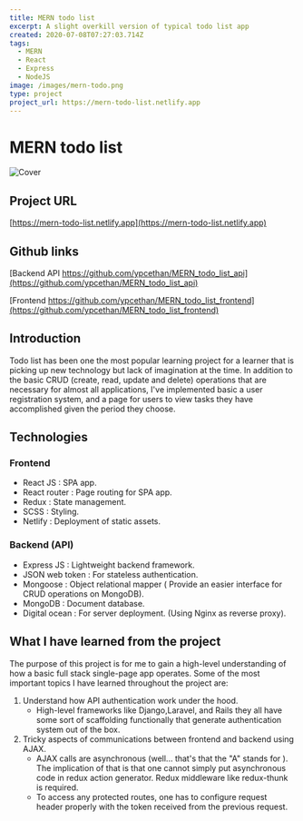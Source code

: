 ```yaml
---
title: MERN todo list
excerpt: A slight overkill version of typical todo list app
created: 2020-07-08T07:27:03.714Z
tags:
  - MERN
  - React
  - Express
  - NodeJS
image: /images/mern-todo.png
type: project
project_url: https://mern-todo-list.netlify.app
---
```


# MERN todo list

![Cover](/images/mern-todo.png)

## Project URL

[https://mern-todo-list.netlify.app](https://mern-todo-list.netlify.app)

## Github links

[Backend API https://github.com/ypcethan/MERN_todo_list_api](https://github.com/ypcethan/MERN_todo_list_api)

[Frontend https://github.com/ypcethan/MERN_todo_list_frontend](https://github.com/ypcethan/MERN_todo_list_frontend)

## Introduction

Todo list has been one the most popular learning project for a learner that is picking up new technology but lack of imagination at the time. In addition to the basic CRUD (create, read, update and delete) operations that are necessary for almost all applications, I've implemented basic a user registration system, and a page for users to view tasks they have accomplished given the period they choose.

## Technologies

### Frontend

- React JS : SPA app.
- React router : Page routing for SPA app.
- Redux : State management.
- SCSS : Styling.
- Netlify : Deployment of static assets.

### Backend (API)

- Express JS : Lightweight backend framework.
- JSON web token : For stateless authentication.
- Mongoose : Object relational mapper ( Provide an easier interface for CRUD operations on MongoDB).
- MongoDB : Document database.
- Digital ocean : For server deployment. (Using Nginx as reverse proxy).

## What I have learned from the project

The purpose of this project is for me to gain a high-level understanding of how a basic full stack single-page app operates. Some of the most important topics I have learned throughout the project are:

1. Understand how API authentication work under the hood.
   - High-level frameworks like Django,Laravel, and Rails they all have some sort of scaffolding functionally that generate authentication system out of the box.
2. Tricky aspects of communications between frontend and backend using AJAX.
   - AJAX calls are asynchronous (well... that's that the "A" stands for ). The implication of that is that one cannot simply put asynchronous code in redux action generator. Redux middleware like redux-thunk is required.
   - To access any protected routes, one has to configure request header properly with the token received from the previous request.
